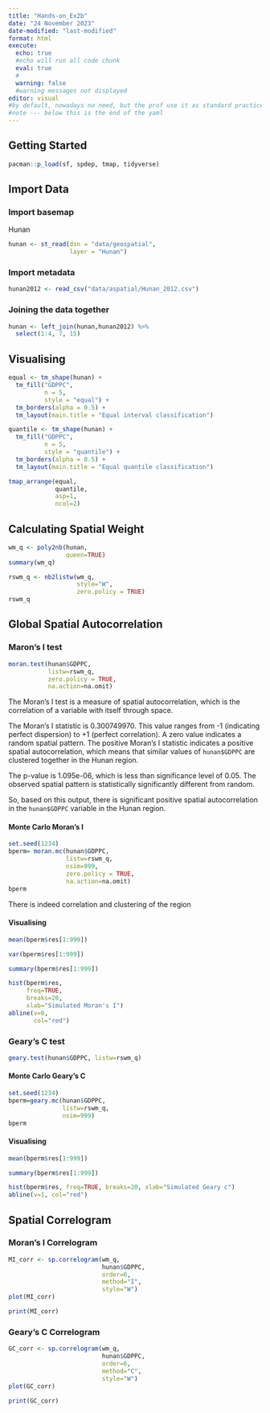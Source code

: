 ```yaml
---
title: "Hands-on_Ex2b"
date: "24 November 2023"
date-modified: "last-modified"
format: html
execute: 
  echo: true
  #echo will run all code chunk
  eval: true
  #
  warning: false
  #warning messages not displayed
editor: visual
#by default, nowadays no need, but the prof use it as standard practice
#note --- below this is the end of the yaml
---
```


## Getting Started

```r
pacman::p_load(sf, spdep, tmap, tidyverse)
```

## Import Data

### Import basemap

Hunan

```r
hunan <- st_read(dsn = "data/geospatial", 
                 layer = "Hunan")
```

### Import metadata

```r
hunan2012 <- read_csv("data/aspatial/Hunan_2012.csv")
```

### Joining the data together

```r
hunan <- left_join(hunan,hunan2012) %>%
  select(1:4, 7, 15)
```

## Visualising

```r
equal <- tm_shape(hunan) +
  tm_fill("GDPPC",
          n = 5,
          style = "equal") +
  tm_borders(alpha = 0.5) +
  tm_layout(main.title = "Equal interval classification")

quantile <- tm_shape(hunan) +
  tm_fill("GDPPC",
          n = 5,
          style = "quantile") +
  tm_borders(alpha = 0.5) +
  tm_layout(main.title = "Equal quantile classification")

tmap_arrange(equal, 
             quantile, 
             asp=1, 
             ncol=2)
```

## Calculating Spatial Weight

```r
wm_q <- poly2nb(hunan, 
                queen=TRUE)
summary(wm_q)
```

```r
rswm_q <- nb2listw(wm_q, 
                   style="W", 
                   zero.policy = TRUE)
rswm_q
```

## Global Spatial Autocorrelation

### Maron's I test

```r
moran.test(hunan$GDPPC, 
           listw=rswm_q, 
           zero.policy = TRUE, 
           na.action=na.omit)
```

The Moran's I test is a measure of spatial autocorrelation, which is the correlation of a variable with itself through space. 

The Moran's I statistic is 0.300749970. This value ranges from -1 (indicating perfect dispersion) to +1 (perfect correlation). A zero value indicates a random spatial pattern. The positive Moran's I statistic indicates a positive spatial autocorrelation, which means that similar values of `hunan$GDPPC` are clustered together in the Hunan region.

The p-value is 1.095e-06, which is less than significance level of 0.05. The observed spatial pattern is statistically significantly different from random. 

So, based on this output, there is significant positive spatial autocorrelation in the `hunan$GDPPC` variable in the Hunan region.


#### Monte Carlo Moran's I

```r
set.seed(1234)
bperm= moran.mc(hunan$GDPPC, 
                listw=rswm_q, 
                nsim=999, 
                zero.policy = TRUE, 
                na.action=na.omit)
bperm
```

There is indeed correlation and clustering of the region

#### Visualising

```r
mean(bperm$res[1:999])
```


```r
var(bperm$res[1:999])
```


```r
summary(bperm$res[1:999])
```


```r
hist(bperm$res, 
     freq=TRUE, 
     breaks=20, 
     xlab="Simulated Moran's I")
abline(v=0, 
       col="red") 
```


### Geary's C test

```r
geary.test(hunan$GDPPC, listw=rswm_q)
```

#### Monte Carlo Geary's C

```r
set.seed(1234)
bperm=geary.mc(hunan$GDPPC, 
               listw=rswm_q, 
               nsim=999)
bperm
```

#### Visualising

```r
mean(bperm$res[1:999])
```


```r
summary(bperm$res[1:999])
```

```r
hist(bperm$res, freq=TRUE, breaks=20, xlab="Simulated Geary c")
abline(v=1, col="red") 
```

## Spatial Correlogram

### Moran's I Correlogram

```r
MI_corr <- sp.correlogram(wm_q, 
                          hunan$GDPPC, 
                          order=6, 
                          method="I", 
                          style="W")
plot(MI_corr)
```


```r
print(MI_corr)
```


### Geary's C Correlogram

```r
GC_corr <- sp.correlogram(wm_q, 
                          hunan$GDPPC, 
                          order=6, 
                          method="C", 
                          style="W")
plot(GC_corr)
```


```r
print(GC_corr)
```

